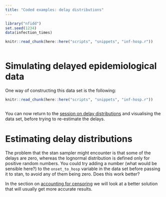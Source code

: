 ```yaml
---
title: "Coded examples: delay distributions"
---
```


```r
library("nfidd")
set.seed(1234)
data(infection_times)
```

```r
knitr::read_chunk(here::here("scripts", "snippets", "inf-hosp.r"))
```

```r
```

# Simulating delayed epidemiological data

One way of constructing this data set is the following:

```r
knitr::read_chunk(here::here("scripts", "snippets", "inf-hosp.r"))
```

```r
```

You can now return to the [session on delay distributions](delay_distributions.html#simulating-delayed-epidemiological-data) and visualising the data set, before trying to re-estimate the delays.

# Estimating delay distributions

The problem that the stan sampler might encounter is that some of the delays are zero, whereas the lognormal distribution is defined only for positive random numbers.
You could try adding a number (what would be sensible here?) to the `onset_to_hosp` variable in the data set before passing it to stan, to avoid any of them being zero.
Does this work better?

In the section on [accounting for censoring](delay_distributions.html#accounting-for-censoring) we will look at a better solution that will usually get more accurate results.
